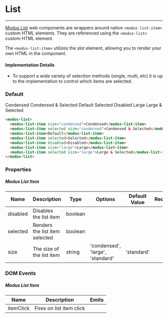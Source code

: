 # List

---

[Modus List](https://modus.trimble.com/components/lists/) web components are wrappers around native `<modus-list-item>` custom HTML elements. They are referenced using the `<modus-list>` custom HTML element.

The `<modus-list-item>` utilizes the slot element, allowing you to render your own HTML in the component.

#### Implementation Details

- To support a wide variety of selection methods (single, multi, etc) it is up to the implementation to control which items are selected.

### Default

<modus-list>
  <modus-list-item size="condensed">Condensed</modus-list-item>
  <modus-list-item selected size="condensed">
    Condensed & Selected
  </modus-list-item>
  <modus-list-item>Default</modus-list-item>
  <modus-list-item selected>Selected</modus-list-item>
  <modus-list-item disabled>Disabled</modus-list-item>
  <modus-list-item size="large">Large</modus-list-item>
  <modus-list-item selected size="large">
    Large & Selected
  </modus-list-item>
</modus-list>

```html
<modus-list>
  <modus-list-item size="condensed">Condensed</modus-list-item>
  <modus-list-item selected size="condensed">Condensed & Selected</modus-list-item>
  <modus-list-item>Default</modus-list-item>
  <modus-list-item selected>Selected</modus-list-item>
  <modus-list-item disabled>Disabled</modus-list-item>
  <modus-list-item size="large">Large</modus-list-item>
  <modus-list-item selected size="large">Large & Selected</modus-list-item>
</modus-list>
```

### Properties

##### Modus List Item

<section>
  <table>
    <thead>
      <tr>
        <th>Name</th>
        <th>Description</th>
        <th>Type</th>
        <th>Options</th>
        <th>Default Value</th>
        <th>Required</th>
      </tr>
    </thead>
    <tbody>
      <tr>
        <td>disabled</td>
        <td>Disables the list item</td>
        <td>boolean</td>
        <td></td>
        <td></td>
        <td></td>
      </tr>
      <tr>
        <td>selected</td>
        <td>Renders the list item selected</td>
        <td>boolean</td>
        <td></td>
        <td></td>
        <td></td>
      </tr>
      <tr>
        <td>size</td>
        <td>The size of the list item</td>
        <td>string</td>
        <td>'condensed', 'large', 'standard'</td>
        <td>'standard'</td>
        <td></td>
      </tr>
    </tbody>
  </table>
</section>

### DOM Events

##### Modus List Item

<section>
  <table>
    <thead>
      <tr>
        <th>Name</th>
        <th>Description</th>
        <th>Emits</th>
      </tr>
    </thead>
    <tbody>
      <tr>
        <td>itemClick</td>
        <td>Fires on list item click</td>
        <td></td>
      </tr>
    </tbody>
  </table>
</section>

